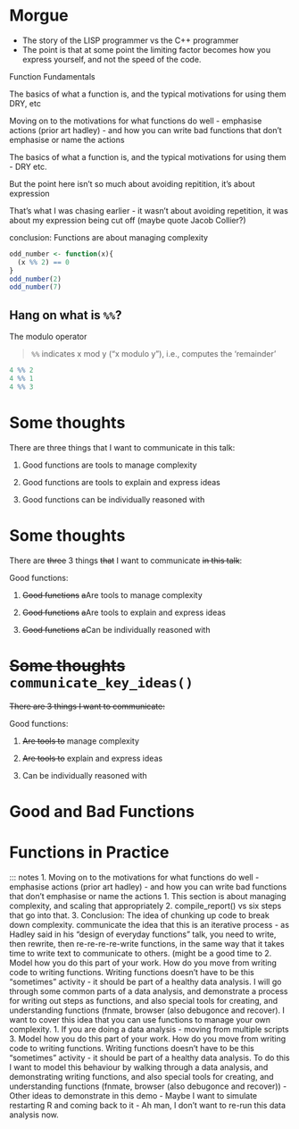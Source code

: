 
# Morgue

-   The story of the LISP programmer vs the C++ programmer
-   The point is that at some point the limiting factor becomes how you
    express yourself, and not the speed of the code.

Function Fundamentals

The basics of what a function is, and the typical motivations for using them DRY, etc

Moving on to the motivations for what functions do well - emphasise actions (prior art hadley) - and how you can write bad functions that don't emphasise or name the actions

The basics of what a function is, and the typical motivations for using them - DRY etc.

But the point here isn't so much about avoiding repitition, it's about expression

That's what I was chasing earlier - it wasn't about avoiding repetition, it was about my expression being cut off (maybe quote Jacob Collier?)

conclusion: Functions are about managing complexity


```r
odd_number <- function(x){
  (x %% 2) == 0
}
odd_number(2)
odd_number(7)
```


## Hang on what is `%%`?

The modulo operator

> `%%` indicates x mod y ("x modulo y"), i.e., computes the 'remainder' 

```r
4 %% 2
4 %% 1
4 %% 3
```



# Some thoughts

There are three things that I want to communicate in this talk:

1.  Good functions are tools to manage complexity

2.  Good functions are tools to explain and express ideas

3.  Good functions can be individually reasoned with

# Some thoughts

There are ~~three~~ 3 things ~~that~~ I want to communicate ~~in this talk~~:

Good functions:

1.  ~~Good functions~~ ~~a~~Are tools to manage complexity

2.  ~~Good functions~~ ~~a~~Are tools to explain and express ideas

3.  ~~Good functions~~ ~~a~~Can be individually reasoned with

# ~~Some thoughts~~ `communicate_key_ideas()`

~~There are 3 things I want to communicate:~~

Good functions:

1.  ~~Are tools to~~ manage complexity

2.  ~~Are tools to~~ explain and express ideas

3.  Can be individually reasoned with



# Good and Bad Functions



# Functions in Practice

::: notes
1.  Moving on to the motivations for what functions do well - emphasise actions (prior art hadley) - and how you can write bad functions that don't emphasise or name the actions
    1.  This section is about managing complexity, and scaling that appropriately
    2.  compile_report() vs six steps that go into that.
    3.  Conclusion: The idea of chunking up code to break down complexity. communicate the idea that this is an iterative process - as Hadley said in his "design of everyday functions" talk, you need to write, then rewrite, then re-re-re-re-write functions, in the same way that it takes time to write text to communicate to others. (might be a good time to
2.  Model how you do this part of your work. How do you move from writing code to writing functions. Writing functions doesn't have to be this "sometimes" activity - it should be part of a healthy data analysis. I will go through some common parts of a data analysis, and demonstrate a process for writing out steps as functions, and also special tools for creating, and understanding functions (fnmate, browser (also debugonce and recover). I want to cover this idea that you can use functions to manage your own complexity.
    1.  If you are doing a data analysis - moving from multiple scripts
3.  Model how you do this part of your work. How do you move from writing code to writing functions. Writing functions doesn't have to be this "sometimes" activity - it should be part of a healthy data analysis. To do this I want to model this behaviour by walking through a data analysis, and demonstrating writing functions, and also special tools for creating, and understanding functions (fnmate, browser (also debugonce and recover))
    -   Other ideas to demonstrate in this demo
        -   Maybe I want to simulate restarting R and coming back to it
            -   Ah man, I don't want to re-run this data analysis now.
